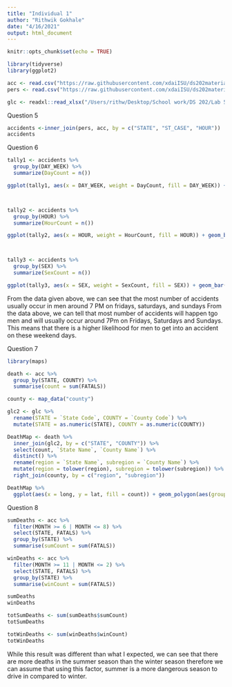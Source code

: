 ```yaml
---
title: "Individual 1"
author: "Rithwik Gokhale"
date: "4/16/2021"
output: html_document
---
```


```r
knitr::opts_chunk$set(echo = TRUE)
```

```r
library(tidyverse)
library(ggplot2)
```

```r
acc <- read.csv("https://raw.githubusercontent.com/xdaiISU/ds202materials/master/hwlabs/fars2017/accident.csv", stringsAsFactors = FALSE)
pers <- read.csv("https://raw.githubusercontent.com/xdaiISU/ds202materials/master/hwlabs/fars2017/person.csv", stringsAsFactors = FALSE)
```

```r
glc <- readxl::read_xlsx("/Users/rithw/Desktop/School work/DS 202/Lab 5/FRPP_GLC_-_United_StATESaPRIL122021.xlsx")
```

Question 5
```r
accidents <-inner_join(pers, acc, by = c("STATE", "ST_CASE", "HOUR"))
accidents
```

Question 6
```r
tally1 <- accidents %>%
  group_by(DAY_WEEK) %>%
  summarize(DayCount = n())

ggplot(tally1, aes(x = DAY_WEEK, weight = DayCount, fill = DAY_WEEK)) + geom_bar()



tally2 <- accidents %>%
  group_by(HOUR) %>%
  summarize(HourCount = n())

ggplot(tally2, aes(x = HOUR, weight = HourCount, fill = HOUR)) + geom_bar()



tally3 <- accidents %>%
  group_by(SEX) %>%
  summarize(SexCount = n())

ggplot(tally3, aes(x = SEX, weight = SexCount, fill = SEX)) + geom_bar()
```

From the data given above, we can see that the most number of accidents usually occur in men around 7 PM on fridays, saturdays, and sundays
From the data above, we can tell that most number of accidents will happen tgo men and will usually occur around 7Pm on Fridays, Saturdays and Sundays. This means that there is a higher likelihood for men to get into an accident on these weekend days. 



Question 7
```r
library(maps)
```


```r


death <- acc %>%
  group_by(STATE, COUNTY) %>%
  summarise(count = sum(FATALS))

county <- map_data("county")

glc2 <- glc %>%
  rename(STATE = `State Code`, COUNTY = `County Code`) %>%
  mutate(STATE = as.numeric(STATE), COUNTY = as.numeric(COUNTY))

DeathMap <- death %>%
  inner_join(glc2, by = c("STATE", "COUNTY")) %>%
  select(count, `State Name`, `County Name`) %>%
  distinct() %>%
  rename(region = `State Name`, subregion = `County Name`) %>%
  mutate(region = tolower(region), subregion = tolower(subregion)) %>%
  right_join(county, by = c("region", "subregion"))

DeathMap %>%
  ggplot(aes(x = long, y = lat, fill = count)) + geom_polygon(aes(group = group))
```


Question 8
```r
sumDeaths <- acc %>%
  filter(MONTH >= 6 | MONTH <= 8) %>%
  select(STATE, FATALS) %>%
  group_by(STATE) %>%
  summarise(sumCount = sum(FATALS))

winDeaths <- acc %>%
  filter(MONTH >= 11 | MONTH <= 2) %>%
  select(STATE, FATALS) %>%
  group_by(STATE) %>%
  summarise(winCount = sum(FATALS))

sumDeaths
winDeaths

totSumDeaths <- sum(sumDeaths$sumCount)
totSumDeaths

totWinDeaths <- sum(winDeaths$winCount)
totWinDeaths
```


While this result was different than what I expected, we can see that there are more deaths in the summer season than the winter season therefore we can assume that using this factor, summer is a more dangerous season to drive in compared to winter. 